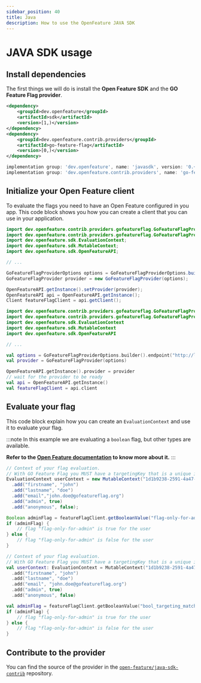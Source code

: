 ```yaml
---
sidebar_position: 40
title: Java
description: How to use the OpenFeature JAVA SDK
---
```


# JAVA SDK usage

## Install dependencies

The first things we will do is install the **Open Feature SDK** and the **GO Feature Flag provider**.

<Tabs groupId="code">
  <TabItem value="maven" label="maven">

```xml
<dependency>
    <groupId>dev.openfeature</groupId>
    <artifactId>sdk</artifactId>
    <version>[1,)</version>
</dependency>
<dependency>
    <groupId>dev.openfeature.contrib.providers</groupId>
    <artifactId>go-feature-flag</artifactId>
    <version>[0,)</version>
</dependency>
```

  </TabItem>
  <TabItem value="gradle" label="gradle">

```gradle
implementation group: 'dev.openfeature', name: 'javasdk', version: '0.+'
implementation group: 'dev.openfeature.contrib.providers', name: 'go-feature-flag', version: '0.+'
```

  </TabItem>
</Tabs>


## Initialize your Open Feature client
To evaluate the flags you need to have an Open Feature configured in you app.
This code block shows you how you can create a client that you can use in your application.

<Tabs groupId="code">
  <TabItem value="java" label="java">

```java
import dev.openfeature.contrib.providers.gofeatureflag.GoFeatureFlagProvider;
import dev.openfeature.contrib.providers.gofeatureflag.GoFeatureFlagProviderOptions;
import dev.openfeature.sdk.EvaluationContext;
import dev.openfeature.sdk.MutableContext;
import dev.openfeature.sdk.OpenFeatureAPI;

// ...

GoFeatureFlagProviderOptions options = GoFeatureFlagProviderOptions.builder().endpoint("http://localhost:1031/").build();
GoFeatureFlagProvider provider = new GoFeatureFlagProvider(options);

OpenFeatureAPI.getInstance().setProvider(provider);
OpenFeatureAPI api = OpenFeatureAPI.getInstance();
Client featureFlagClient = api.getClient();
```

 </TabItem>
  <TabItem value="kotlin" label="Kotlin">

```kotlin
import dev.openfeature.contrib.providers.gofeatureflag.GoFeatureFlagProvider
import dev.openfeature.contrib.providers.gofeatureflag.GoFeatureFlagProviderOptions
import dev.openfeature.sdk.EvaluationContext
import dev.openfeature.sdk.MutableContext
import dev.openfeature.sdk.OpenFeatureAPI

// ...

val options = GoFeatureFlagProviderOptions.builder().endpoint("http://localhost:1031/").build()
val provider = GoFeatureFlagProvider(options)

OpenFeatureAPI.getInstance().provider = provider
// wait for the provider to be ready
val api = OpenFeatureAPI.getInstance()
val featureFlagClient = api.client
```

  </TabItem>
</Tabs>


## Evaluate your flag

This code block explain how you can create an `EvaluationContext` and use it to evaluate your flag.

:::note
In this example we are evaluating a `boolean` flag, but other types are available.

**Refer to the [Open Feature documentation](https://docs.openfeature.dev/docs/reference/concepts/evaluation-api#basic-evaluation) to know more about it.**
:::

<Tabs groupId="code">
  <TabItem value="java" label="java">

```java
// Context of your flag evaluation.
// With GO Feature Flag you MUST have a targetingKey that is a unique identifier of the user.
EvaluationContext userContext = new MutableContext("1d1b9238-2591-4a47-94cf-d2bc080892f1")
  .add("firstname", "john")
  .add("lastname", "doe")
  .add("email","john.doe@gofeatureflag.org")
  .add("admin", true)
  .add("anonymous", false);

Boolean adminFlag = featureFlagClient.getBooleanValue("flag-only-for-admin", false, userContext);
if (adminFlag) {
    // flag "flag-only-for-admin" is true for the user
} else {
    // flag "flag-only-for-admin" is false for the user
}
```

 </TabItem>
  <TabItem value="kotlin" label="Kotlin">

```kotlin
// Context of your flag evaluation.
// With GO Feature Flag you MUST have a targetingKey that is a unique identifier of the user.
val userContext: EvaluationContext = MutableContext("1d1b9238-2591-4a47-94cf-d2bc080892f1")
  .add("firstname", "john")
  .add("lastname", "doe")
  .add("email", "john.doe@gofeatureflag.org")
  .add("admin", true)
  .add("anonymous", false)

val adminFlag = featureFlagClient.getBooleanValue("bool_targeting_match", false, userContext)
if (adminFlag) {
    // flag "flag-only-for-admin" is true for the user
} else {
    // flag "flag-only-for-admin" is false for the user
}
```

  </TabItem>
</Tabs>

## Contribute to the provider
You can find the source of the provider in the [`open-feature/java-sdk-contrib`](https://github.com/open-feature/java-sdk-contrib/tree/main/providers/go-feature-flag) repository.